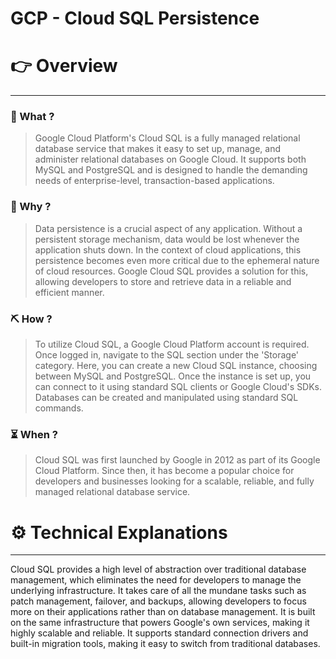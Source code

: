 # GCP - Cloud SQL Persistence


# 👉 Overview

---

### 👀 What ?

> Google Cloud Platform's Cloud SQL is a fully managed relational database service that makes it easy to set up, manage, and administer relational databases on Google Cloud. It supports both MySQL and PostgreSQL and is designed to handle the demanding needs of enterprise-level, transaction-based applications.
> 

### 🧐 Why ?

> Data persistence is a crucial aspect of any application. Without a persistent storage mechanism, data would be lost whenever the application shuts down. In the context of cloud applications, this persistence becomes even more critical due to the ephemeral nature of cloud resources. Google Cloud SQL provides a solution for this, allowing developers to store and retrieve data in a reliable and efficient manner.
> 

### ⛏️ How ?

> To utilize Cloud SQL, a Google Cloud Platform account is required. Once logged in, navigate to the SQL section under the 'Storage' category. Here, you can create a new Cloud SQL instance, choosing between MySQL and PostgreSQL. Once the instance is set up, you can connect to it using standard SQL clients or Google Cloud's SDKs. Databases can be created and manipulated using standard SQL commands.
> 

### ⏳ When ?

> Cloud SQL was first launched by Google in 2012 as part of its Google Cloud Platform. Since then, it has become a popular choice for developers and businesses looking for a scalable, reliable, and fully managed relational database service.
> 

# ⚙️ Technical Explanations

---

Cloud SQL provides a high level of abstraction over traditional database management, which eliminates the need for developers to manage the underlying infrastructure. It takes care of all the mundane tasks such as patch management, failover, and backups, allowing developers to focus more on their applications rather than on database management. It is built on the same infrastructure that powers Google's own services, making it highly scalable and reliable. It supports standard connection drivers and built-in migration tools, making it easy to switch from traditional databases.
